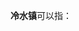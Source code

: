 '''冷水镇'''可以指：
{{PRC admin/disambig|33/07/27/108/000|36/06/81/110/000|41/03/24/105/000|42/08/81/107/000|43/11/26/104/000|50/02/40/116/000|61/09/29/108/000}}
{{disambig|cat=三字中国镇名消歧义}}